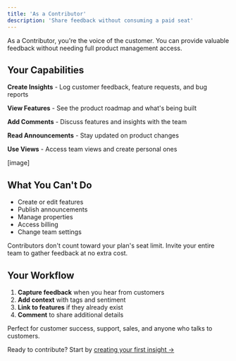 ```yaml
---
title: 'As a Contributor'
description: 'Share feedback without consuming a paid seat'
---
```


As a Contributor, you're the voice of the customer. You can provide valuable feedback without needing full product management access.

## Your Capabilities

**Create Insights** - Log customer feedback, feature requests, and bug reports

**View Features** - See the product roadmap and what's being built

**Add Comments** - Discuss features and insights with the team

**Read Announcements** - Stay updated on product changes

**Use Views** - Access team views and create personal ones

[image]

## What You Can't Do

- Create or edit features
- Publish announcements  
- Manage properties
- Access billing
- Change team settings

<Info>
Contributors don't count toward your plan's seat limit. Invite your entire team to gather feedback at no extra cost.
</Info>

## Your Workflow

1. **Capture feedback** when you hear from customers
2. **Add context** with tags and sentiment
3. **Link to features** if they already exist
4. **Comment** to share additional details

Perfect for customer success, support, sales, and anyone who talks to customers.

Ready to contribute? Start by [creating your first insight →](/insights/creating-first-insight)